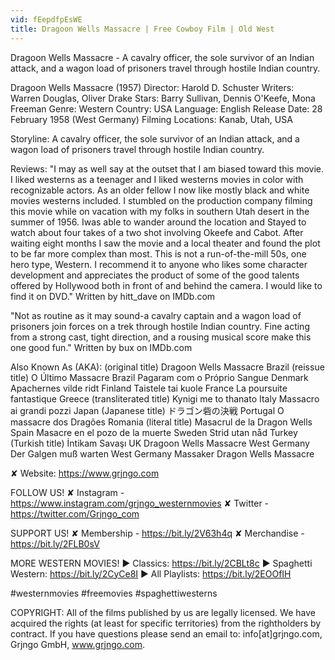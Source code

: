 ```yaml
---
vid: fEepdfpEsWE
title: Dragoon Wells Massacre | Free Cowboy Film | Old West
---
```


Dragoon Wells Massacre - A cavalry officer, the sole survivor of an Indian attack, and a wagon load of prisoners travel through hostile Indian country.

Dragoon Wells Massacre (1957)
Director: Harold D. Schuster 
Writers: Warren Douglas, Oliver Drake 
Stars: Barry Sullivan, Dennis O'Keefe, Mona Freeman
Genre: Western
Country: USA
Language: English
Release Date: 28 February 1958 (West Germany) 
Filming Locations: Kanab, Utah, USA

Storyline:
A cavalry officer, the sole survivor of an Indian attack, and a wagon load of prisoners travel through hostile Indian country.

Reviews:
"I may as well say at the outset that I am biased toward this movie. I liked westerns as a teenager and I liked westerns movies in color with recognizable actors. As an older fellow I now like mostly black and white movies westerns included. I stumbled on the production company filming this movie while on vacation with my folks in southern Utah desert in the summer of 1956. Iwas able to wander around the location and Stayed to watch about four takes of a two shot involving Okeefe and Cabot. After waiting eight months I saw the movie and a local theater and found the plot to be far more complex than most. This is not a run-of-the-mill 50s, one hero type, Western. I recommend it to anyone who likes some character development and appreciates the product of some of the good talents offered by Hollywood both in front of and behind the camera. I would like to find it on DVD." Written by hitt_dave on IMDb.com 

"Not as routine as it may sound-a cavalry captain and a wagon load of prisoners join forces on a trek through hostile Indian country. Fine acting from a strong cast, tight direction, and a rousing musical score make this one good fun." Written by bux on IMDb.com 

Also Known As (AKA):
(original title) Dragoon Wells Massacre
Brazil (reissue title) O Último Massacre
Brazil Pagaram com o Próprio Sangue
Denmark Apachernes vilde ridt
Finland Taistele tai kuole
France La poursuite fantastique
Greece (transliterated title) Kynigi me to thanato
Italy Massacro ai grandi pozzi
Japan (Japanese title) ドラゴン砦の決戦
Portugal O massacre dos Dragões
Romania (literal title) Masacrul de la Dragon Wells
Spain Masacre en el pozo de la muerte
Sweden Strid utan nåd
Turkey (Turkish title) İntikam Savaşı
UK Dragoon Wells Massacre
West Germany Der Galgen muß warten
West Germany Massaker
Dragon Wells Massacre

✘ Website: https://www.grjngo.com

FOLLOW US!
✘ Instagram - https://www.instagram.com/grjngo_westernmovies
✘ Twitter - https://twitter.com/Grjngo_com

SUPPORT US!
✘ Membership - https://bit.ly/2V63h4q
✘ Merchandise - https://bit.ly/2FLB0sV

MORE WESTERN MOVIES! 
► Classics: https://bit.ly/2CBLt8c 
► Spaghetti Western: https://bit.ly/2CyCe8I 
► All Playlists: https://bit.ly/2EOOfIH 

#westernmovies #freemovies #spaghettiwesterns

COPYRIGHT: All of the films published by us are legally licensed. We have acquired the rights (at least for specific territories) from the rightholders by contract. If you have questions please send an email to: info[at]grjngo.com, Grjngo GmbH, www.grjngo.com.